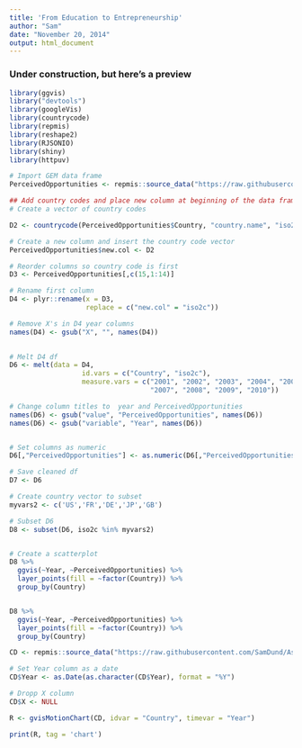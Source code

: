 ```yaml
---
title: 'From Education to Entrepreneurship'
author: "Sam"
date: "November 20, 2014"
output: html_document
---
```


### Under construction, but here's a preview


```r
library(ggvis)
library("devtools")
library(googleVis)
library(countrycode)
library(repmis)
library(reshape2)
library(RJSONIO)
library(shiny)
library(httpuv)

# Import GEM data frame
PerceivedOpportunities <- repmis::source_data("https://raw.githubusercontent.com/SamDund/Assign2Education/master/GEMData/PerceivedOpportunities.csv", header = TRUE, cache = FALSE, na.strings = "-")

## Add country codes and place new column at beginning of the data frame
# Create a vector of country codes

D2 <- countrycode(PerceivedOpportunities$Country, "country.name", "iso2c")

# Create a new column and insert the country code vector
PerceivedOpportunities$new.col <- D2

# Reorder columns so country code is first
D3 <- PerceivedOpportunities[,c(15,1:14)]

# Rename first column
D4 <- plyr::rename(x = D3, 
                   replace = c("new.col" = "iso2c"))

# Remove X's in D4 year columns
names(D4) <- gsub("X", "", names(D4))                    
                

# Melt D4 df
D6 <- melt(data = D4,
                  id.vars = c("Country", "iso2c"),
                  measure.vars = c("2001", "2002", "2003", "2004", "2005", "2006",
                                   "2007", "2008", "2009", "2010"))

# Change column titles to  year and PerceivedOpportunities
names(D6) <- gsub("value", "PerceivedOpportunities", names(D6))    
names(D6) <- gsub("variable", "Year", names(D6))    


# Set columns as numeric
D6[,"PerceivedOpportunities"] <- as.numeric(D6[,"PerceivedOpportunities"])

# Save cleaned df
D7 <- D6

# Create country vector to subset
myvars2 <- c('US','FR','DE','JP','GB')

# Subset D6
D8 <- subset(D6, iso2c %in% myvars2)


# Create a scatterplot
D8 %>% 
  ggvis(~Year, ~PerceivedOpportunities) %>%
  layer_points(fill = ~factor(Country)) %>%
  group_by(Country)  


D8 %>%
  ggvis(~Year, ~PerceivedOpportunities) %>%
  layer_points(fill = ~factor(Country)) %>%
  group_by(Country)


```

```r

CD <- repmis::source_data("https://raw.githubusercontent.com/SamDund/Assign2Education/master/GEMData/CompleteData.csv", header = TRUE, na.strings = "NA")

# Set Year column as a date
CD$Year <- as.Date(as.character(CD$Year), format = "%Y")

# Dropp X column
CD$X <- NULL

R <- gvisMotionChart(CD, idvar = "Country", timevar = "Year")

print(R, tag = 'chart')
```